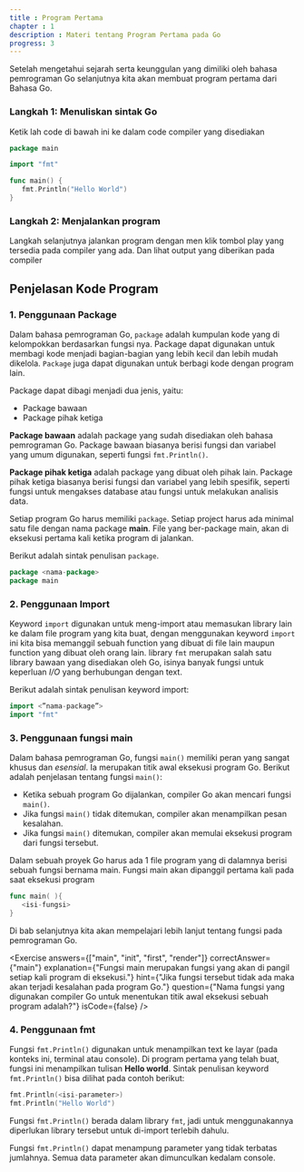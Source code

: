 ---
title : Program Pertama
chapter : 1
description : Materi tentang Program Pertama pada Go
progress: 3
---

Setelah mengetahui sejarah serta keunggulan yang dimiliki oleh bahasa
pemrograman Go selanjutnya kita akan membuat program pertama
dari Bahasa Go.

### Langkah 1: Menuliskan sintak Go

Ketik lah code di bawah ini ke dalam code compiler yang disediakan

```go showLineNumbers
package main

import "fmt"

func main() {
   fmt.Println("Hello World")
}
```

### Langkah 2: Menjalankan program

Langkah selanjutnya jalankan program dengan men klik tombol play yang
tersedia pada compiler yang ada. Dan lihat output yang diberikan pada
compiler

<Compiler src="https://goplay.tools/snippet/ajjScwhi6eL"/>

## Penjelasan Kode Program


### 1. Penggunaan Package

Dalam bahasa pemrograman Go, `package` adalah kumpulan kode yang di 
kelompokkan berdasarkan fungsi nya. Package dapat digunakan 
untuk membagi kode menjadi bagian-bagian yang lebih kecil dan lebih 
mudah dikelola. `Package` juga dapat digunakan untuk berbagi kode 
dengan program lain.

Package dapat dibagi menjadi dua jenis, yaitu:
- Package bawaan
- Package pihak ketiga

**Package bawaan** adalah package yang sudah disediakan oleh bahasa 
pemrograman Go. Package bawaan biasanya berisi fungsi dan variabel 
yang umum digunakan, seperti fungsi `fmt.Println()`.

**Package pihak ketiga** adalah package yang dibuat oleh pihak lain. 
Package pihak ketiga biasanya berisi fungsi dan variabel yang lebih 
spesifik, seperti fungsi untuk mengakses database atau fungsi untuk 
melakukan analisis data.

Setiap program Go harus memiliki `package`. Setiap project harus ada
minimal satu file dengan nama package **main**. File yang ber-package
main, akan di eksekusi pertama kali ketika program di jalankan.

Berikut adalah sintak penulisan `package`.

```go 
package <nama-package>
package main
```

### 2. Penggunaan Import

Keyword `import` digunakan untuk meng-import atau memasukan
library lain ke dalam file program yang kita buat, dengan menggunakan keyword
`import` ini kita bisa memanggil sebuah function yang dibuat di file lain
maupun function yang dibuat oleh orang lain.
library `fmt` merupakan salah satu library bawaan yang disediakan oleh
Go, isinya banyak fungsi untuk keperluan _I/O_ yang berhubungan
dengan text.

Berikut adalah sintak penulisan keyword import:

```go 
import <”nama-package”>
import "fmt"
```

### 3. Penggunaan fungsi main

Dalam bahasa pemrograman Go, fungsi `main()` memiliki peran yang 
sangat khusus dan *esensial*. Ia merupakan titik awal eksekusi program 
Go. Berikut adalah penjelasan tentang fungsi `main()`:

-  Ketika sebuah program Go dijalankan, compiler Go akan 
   mencari fungsi `main()`.
-  Jika fungsi `main()` tidak ditemukan, compiler akan menampilkan 
   pesan kesalahan.
-  Jika fungsi `main()` ditemukan, compiler akan memulai eksekusi 
   program dari fungsi tersebut.

Dalam sebuah proyek Go harus ada 1 file program yang di dalamnya 
berisi sebuah fungsi bernama main. Fungsi main akan dipanggil 
pertama kali pada saat eksekusi program
   
```go showLineNumbers {1,3}
func main( ){
   <isi-fungsi>
}
```

<Callout type='warning'>
Di bab selanjutnya kita akan mempelajari lebih lanjut tentang fungsi pada pemrograman Go.
</Callout>

<Exercise 
  answers={["main", "init", "first", "render"]}
  correctAnswer={"main"}
  explanation={"Fungsi main merupakan fungsi yang akan di pangil setiap kali program di eksekusi."}
  hint={"Jika fungsi tersebut tidak ada maka akan terjadi kesalahan pada program Go."}
  question={"Nama fungsi yang digunakan compiler Go untuk menentukan titik awal eksekusi sebuah program adalah?"}
  isCode={false}
/>

### 4. Penggunaan fmt

Fungsi `fmt.Println()` digunakan untuk menampilkan text ke layar (pada
konteks ini, terminal atau console). Di program pertama yang telah buat, 
fungsi ini menampilkan tulisan **Hello world**.
Sintak penulisan keyword `fmt.Println()` bisa dilihat pada contoh berikut:

```go
fmt.Println(<isi-parameter>)
fmt.Println("Hello World")
```

Fungsi `fmt.Println()` berada dalam library `fmt`, jadi untuk
menggunakannya diperlukan library tersebut untuk di-import terlebih
dahulu.

Fungsi `fmt.Println()` dapat menampung parameter yang tidak terbatas
jumlahnya. Semua data parameter akan dimunculkan kedalam console.
